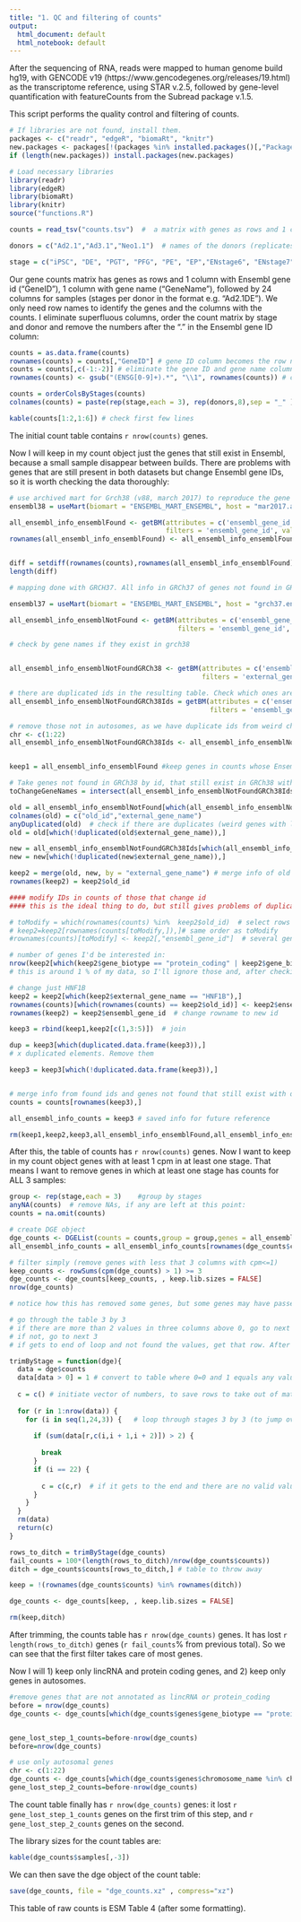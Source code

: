 ---
title: "1. QC and filtering of counts"
output:
  html_document: default
  html_notebook: default
---


After the sequencing of RNA, reads were mapped to human genome build hg19, with GENCODE v19 (https://www.gencodegenes.org/releases/19.html) as the transcriptome reference, using STAR v.2.5, followed by gene-level quantification with featureCounts from the Subread package v.1.5. 

This script performs the quality control and filtering of counts.

```{r loading files, include=FALSE}
# If libraries are not found, install them.
packages <- c("readr", "edgeR", "biomaRt", "knitr")
new.packages <- packages[!(packages %in% installed.packages()[,"Package"])]
if (length(new.packages)) install.packages(new.packages)

# Load necessary libraries
library(readr)
library(edgeR)
library(biomaRt)  
library(knitr)  
source("functions.R")

counts = read_tsv("counts.tsv")  #  a matrix with genes as rows and 1 column with gene id, 1 column with gene name, and 24 columns for samples (stages per donor)

donors = c("Ad2.1","Ad3.1","Neo1.1")  # names of the donors (replicates)

stage = c("iPSC", "DE", "PGT", "PFG", "PE", "EP","ENstage6", "ENstage7") # names of the stages (in the paper, in the same order: iPSC, DE, GT, PF, PE, EP, EN, BLC)


```
Our gene counts matrix has genes as rows and 1 column with Ensembl gene id ("GeneID"), 1 column with gene name ("GeneName"), followed by 24 columns for samples (stages per donor in the format e.g. "Ad2.1DE"). We only need row names to identify the genes and the columns with the counts. 
I eliminate superfluous columns, order the count matrix by stage and donor and remove the numbers after the "." in the Ensembl gene ID column:


```{r count object, echo=TRUE}

counts = as.data.frame(counts)
rownames(counts) = counts[,"GeneID"] # gene ID column becomes the row names
counts = counts[,c(-1:-2)] # eliminate the gene ID and gene name columns, leaving only the counts per donor and stage
rownames(counts) <- gsub("(ENSG[0-9]+).*", "\\1", rownames(counts)) # cut everything after the dot in the gene IDs of the row names

counts = orderColsByStages(counts)
colnames(counts) = paste(rep(stage,each = 3), rep(donors,8),sep = "_" ) # change the format of the column names

kable(counts[1:2,1:6]) # check first few lines
```

The initial count table contains `r nrow(counts)` genes. 

Now I will keep in my count object just the genes that still exist in Ensembl, because a small sample disappear between builds. There are problems with genes that are still present in both datasets but change Ensembl gene IDs, so it is worth checking the data thoroughly:

```{r ENSEMBL trimming, echo=TRUE}

# use archived mart for Grch38 (v88, march 2017) to reproduce the gene count table of the paper
ensembl38 = useMart(biomart = "ENSEMBL_MART_ENSEMBL", host = "mar2017.archive.ensembl.org", path = "/biomart/martservice" ,dataset = "hsapiens_gene_ensembl")

all_ensembl_info_ensemblFound <- getBM(attributes = c('ensembl_gene_id', 'external_gene_name', 'gene_biotype', 'chromosome_name'),
                                       filters = 'ensembl_gene_id', values = rownames(counts), mart = ensembl38)
rownames(all_ensembl_info_ensemblFound) <- all_ensembl_info_ensemblFound$ensembl_gene_id


diff = setdiff(rownames(counts),rownames(all_ensembl_info_ensemblFound)) # IDs lost (not found in GRCh38):
length(diff)

# mapping done with GRCH37. All info in GRCh37 of genes not found in GRCh38:

ensembl37 = useMart(biomart = "ENSEMBL_MART_ENSEMBL", host = "grch37.ensembl.org", path = "/biomart/martservice" ,dataset = "hsapiens_gene_ensembl") 

all_ensembl_info_ensemblNotFound <- getBM(attributes = c('ensembl_gene_id', 'external_gene_name', 'gene_biotype', 'chromosome_name'),
                                          filters = 'ensembl_gene_id', values = diff, mart = ensembl37)   

# check by gene names if they exist in grch38


all_ensembl_info_ensemblNotFoundGRCh38 <- getBM(attributes = c('ensembl_gene_id', 'external_gene_name', 'gene_biotype', 'chromosome_name'),
                                                filters = 'external_gene_name', values = all_ensembl_info_ensemblNotFound$external_gene_name, mart = ensembl38) 

# there are duplicated ids in the resulting table. Check which ones are correct calling grch38 with ids
all_ensembl_info_ensemblNotFoundGRCh38Ids = getBM(attributes = c('ensembl_gene_id', 'external_gene_name', 'gene_biotype', 'chromosome_name'),
                                                  filters = 'ensembl_gene_id', values = all_ensembl_info_ensemblNotFoundGRCh38$ensembl_gene_id, mart = ensembl38) 

# remove those not in autosomes, as we have duplicate ids from weird chromosome assemblies
chr <- c(1:22)
all_ensembl_info_ensemblNotFoundGRCh38Ids <- all_ensembl_info_ensemblNotFoundGRCh38Ids[which(all_ensembl_info_ensemblNotFoundGRCh38Ids$chromosome_name %in% chr),]


keep1 = all_ensembl_info_ensemblFound #keep genes in counts whose Ensembl geneID still exists in current genome build. 

# Take genes not found in GRCh38 by id, that still exist in GRCh38 with different id
toChangeGeneNames = intersect(all_ensembl_info_ensemblNotFoundGRCh38Ids$external_gene_name, all_ensembl_info_ensemblNotFound$external_gene_name)

old = all_ensembl_info_ensemblNotFound[which(all_ensembl_info_ensemblNotFound$external_gene_name %in% toChangeGeneNames),c(1:2)]
colnames(old) = c("old_id","external_gene_name")
anyDuplicated(old)  # check if there are duplicates (weird genes with lots of gene ids)
old = old[which(!duplicated(old$external_gene_name)),]

new = all_ensembl_info_ensemblNotFoundGRCh38Ids[which(all_ensembl_info_ensemblNotFoundGRCh38Ids$external_gene_name %in% toChangeGeneNames),]
new = new[which(!duplicated(new$external_gene_name)),]

keep2 = merge(old, new, by = "external_gene_name") # merge info of old and new ids
rownames(keep2) = keep2$old_id

#### modify IDs in counts of those that change id
#### this is the ideal thing to do, but still gives problems of duplicated gene ids.

# toModify = which(rownames(counts) %in%  keep2$old_id)  # select rows to change in counts
# keep2=keep2[rownames(counts[toModify,]),]# same order as toModify
#rownames(counts)[toModify] <- keep2[,"ensembl_gene_id"]  # several gene ids are duplicated, for some reason

# number of genes I'd be interested in:
nrow(keep2[which(keep2$gene_biotype == "protein_coding" | keep2$gene_biotype == "lincRNA"),])
# this is around 1 % of my data, so I'll ignore those and, after checking the list, I keep those that I know to be important in the differentiation process or diabetes

# change just HNF1B
keep2 = keep2[which(keep2$external_gene_name == "HNF1B"),]
rownames(counts)[which(rownames(counts) == keep2$old_id)] <- keep2$ensembl_gene_id # cange old id for new id
rownames(keep2) = keep2$ensembl_gene_id  # change rowname to new id

keep3 = rbind(keep1,keep2[c(1,3:5)])  # join

dup = keep3[which(duplicated.data.frame(keep3)),] 
# x duplicated elements. Remove them

keep3 = keep3[which(!duplicated.data.frame(keep3)),]


# merge info from found ids and genes not found that still exist with different iD in GRCh38
counts = counts[rownames(keep3),]  

all_ensembl_info_counts = keep3 # saved info for future reference

rm(keep1,keep2,keep3,all_ensembl_info_ensemblFound,all_ensembl_info_ensemblNotFound,all_ensembl_info_ensemblNotFoundGRCh38,all_ensembl_info_ensemblNotFoundGRCh38Ids, ensembl37, ensembl38)
```

After this, the table of counts has `r nrow(counts)` genes. Now I want to keep in my count object genes with at least 1 cpm in at least one stage. That means I want to remove genes in which at least one stage has counts for ALL 3 samples:


```{r cpm trimming, echo=TRUE}

group <- rep(stage,each = 3)    #group by stages 
anyNA(counts)  # remove NAs, if any are left at this point:
counts = na.omit(counts)

# create DGE object
dge_counts <- DGEList(counts = counts,group = group,genes = all_ensembl_info_counts) 
all_ensembl_info_counts = all_ensembl_info_counts[rownames(dge_counts$counts),] # re-sort rows

# filter simply (remove genes with less that 3 columns with cpm<=1)
keep_counts <- rowSums(cpm(dge_counts) > 1) >= 3   
dge_counts <- dge_counts[keep_counts, , keep.lib.sizes = FALSE]   
nrow(dge_counts)

# notice how this has removed some genes, but some genes may have passed the filter above while having less than 1 cpm for some donors within the same stage.

# go through the table 3 by 3
# if there are more than 2 values in three columns above 0, go to next row.
# if not, go to next 3
# if gets to end of loop and not found the values, get that row. After loop, subset matrix excluding those rows

trimByStage = function(dge){
  data = dge$counts
  data[data > 0] = 1 # convert to table where 0=0 and 1 equals any value above 0
  
  c = c() # initiate vector of numbers, to save rows to take out of matrix
  
  for (r in 1:nrow(data)) {
    for (i in seq(1,24,3)) {   # loop through stages 3 by 3 (to jump over samples of same stage)
      
      if (sum(data[r,c(i,i + 1,i + 2)]) > 2) {
        
        break
      }
      if (i == 22) {
        
        c = c(c,r)  # if it gets to the end and there are no valid values, append to vector
      }
    }
  } 
  rm(data)
  return(c)
}

rows_to_ditch = trimByStage(dge_counts)
fail_counts = 100*(length(rows_to_ditch)/nrow(dge_counts$counts))
ditch = dge_counts$counts[rows_to_ditch,] # table to throw away

keep = !(rownames(dge_counts$counts) %in% rownames(ditch))

dge_counts <- dge_counts[keep, , keep.lib.sizes = FALSE] 

rm(keep,ditch)

```
After trimming, the counts table has `r nrow(dge_counts)` genes. It has lost  `r length(rows_to_ditch)` genes (`r fail_counts`% from previous total). So we can see that the first filter takes care of most genes.

Now I will 1) keep only lincRNA and protein coding genes, and 2) keep only genes in autosomes.

``` {r even more trimming, echo=TRUE}
#remove genes that are not annotated as lincRNA or protein_coding
before = nrow(dge_counts)
dge_counts <- dge_counts[which(dge_counts$genes$gene_biotype == "protein_coding" | dge_counts$genes$gene_biotype == "lincRNA"),]


gene_lost_step_1_counts=before-nrow(dge_counts)
before=nrow(dge_counts)

# use only autosomal genes
chr <- c(1:22)
dge_counts <- dge_counts[which(dge_counts$genes$chromosome_name %in% chr),]
gene_lost_step_2_counts=before-nrow(dge_counts)


```
The count table finally has `r nrow(dge_counts)` genes: it lost `r gene_lost_step_1_counts` genes on the first trim of this step, and `r gene_lost_step_2_counts` genes on the second. 

The library sizes for the count tables are:

``` {r library counts, echo=TRUE}
kable(dge_counts$samples[,-3])
```

We can then save the dge object of the count table:


``` {r saving counts, echo=TRUE}

save(dge_counts, file = "dge_counts.xz" , compress="xz")
```

This table of raw counts is ESM Table 4 (after some formatting).
